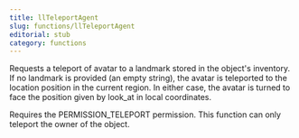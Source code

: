 ```yaml
---
title: llTeleportAgent
slug: functions/llTeleportAgent
editorial: stub
category: functions
---
```


<LSLFunction name="llTeleportAgent"/>

Requests a teleport of avatar to a landmark stored in the object's inventory. If no landmark is provided (an empty string), the avatar is teleported to the location position in the current region. In either case, the avatar is turned to face the position given by look_at in local coordinates.

Requires the PERMISSION_TELEPORT permission. This function can only teleport the owner of the object.
